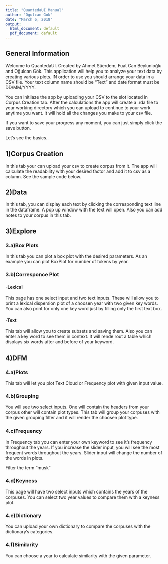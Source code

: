 ```yaml
---
title: "QuantedaUI Manual"
author: "Ogulcan Gok"
date: "March 6, 2018"
output:
  html_document: default
  pdf_document: default
---
```




## General Information



Welcome to QuantedaUI. Created by Ahmet Süerdem, Fuat Can Beylunioğlu and Oğulcan Gök. This application will help you to analyze your text data by creating various plots. IN order to use you should arrange your data in a CSV file. Your text column name should be "Text" and date format must be DD/MM/YYYY. 

You can initilaze the app by uploading your CSV to the slot located in Corpus Creation tab. After the calculations the app will create a .rda file to your working
directory which you can upload to continue to your work anytime you want. It will hold all the changes you make to your csv file. 

If you want to save your progress any moment, you can just simply click the save button.

Let's see the basics..

## 1)Corpus Creation 

In this tab your can upload your csv to create corpus from it. The app will calculate the readability with your desired factor and add it to csv as a column. See the sample code below.


## 2)Data 

In this tab, you can display each text by clicking the corresponding text line in the dataframe. A pop up window with the text will open. Also you can add notes to your corpus in this tab.

## 3)Explore 

### 3.a)Box Plots

In this tab you can plot a box plot with the desired parameters. As an example you can plot BoxPlot for number of tokens by year.



### 3.b)Corresponce Plot 

#### -Lexical

 This page has one select input and two text inputs. These will allow you to print a lexical dispersion plot of a choosen year with two given key words. You can also print for only one key word just by filling only the first text box.
 

 

#### -Text

This tab will allow you to create subsets and saving them. Also you can enter a key word to see them in context. It will rende rout a table which displays six words after and before of your keyword.



## 4)DFM 

### 4.a)Plots

This tab will let you plot Text Cloud or Frequency plot with given input value.



### 4.b)Grouping

You will see two select inputs. One will contain the headers from your corpus other will contain plot types. This tab will group your corpuses with the given grouping filter and it will render the choosen plot type.



### 4.c)Frequency
In Frequency tab you can enter your own keyword to see it's frequency throughout the years. If you increase the slider input, you will see the most frequent
words throughout the years. Slider input will change the number of the words in plots.

Filter the term "musk"


### 4.d)Keyness

This page will have two select inputs which contains the years of the corpuses. You can select two year values to compare them with a keyness plot.



### 4.e)Dictionary

You can upload your own dictionary to compare the corpuses with the dictionary's categories.



### 4.f)Similarity

You can choose a year to calculate similarity with the given parameter.





